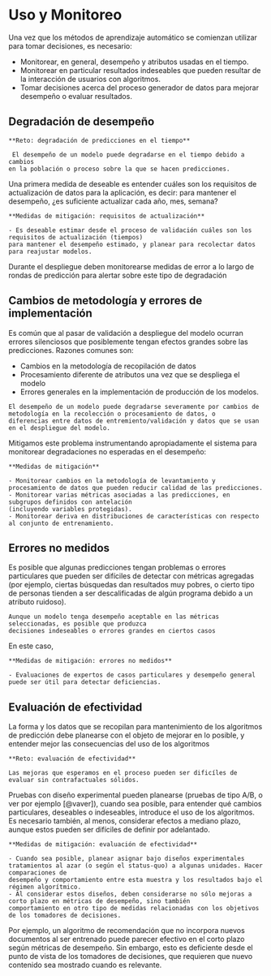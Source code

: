 # Uso y Monitoreo

Una vez que los métodos de aprendizaje automático se comienzan utilizar para tomar decisiones, es necesario:

- Monitorear, en general, desempeño y atributos usadas en el tiempo.
- Monitorear en particular resultados indeseables que pueden resultar de la interacción de usuarios con algoritmos.
- Tomar decisiones acerca del proceso generador de datos para mejorar desempeño o evaluar resultados.

## Degradación de desempeño


```block2
**Reto: degradación de predicciones en el tiempo**

 El desempeño de un modelo puede degradarse en el tiempo debido a cambios 
en la población o proceso sobre la que se hacen predicciones.
```

Una primera medida de deseable es entender cuáles son los requisitos de actualización de datos para
la aplicación, es decir: para mantener el desempeño, ¿es suficiente actualizar cada año, mes, semana?

```block2
**Medidas de mitigación: requisitos de actualización**

- Es deseable estimar desde el proceso de validación cuáles son los requisitos de actualización (tiempos)
para mantener el desempeño estimado, y planear para recolectar datos para reajustar modelos.
```

Durante el despliegue deben monitorearse medidas de error a lo largo de rondas de predicción para alertar
sobre este tipo de degradación

## Cambios de metodología y errores de implementación

Es común que al pasar de validación a despliegue del modelo ocurran errores silenciosos que posiblemente
tengan efectos grandes sobre las predicciones. Razones comunes son:

- Cambios en la metodología de recopilación de datos
- Procesamiento diferente de atributos una vez que se despliega el modelo
- Errores generales en la implementación de producción de los modelos.

```block2
El desempeño de un modelo puede degradarse severamente por cambios de metodología en la recolección o procesamiento de datos, o
diferencias entre datos de entremiento/validación y datos que se usan en el despliegue del modelo.
```

Mitigamos este problema instrumentando apropiadamente el sistema para monitorear degradaciones no esperadas
en el desempeño:

```block2
**Medidas de mitigación**

- Monitorear cambios en la metodología de levantamiento y procesamiento de datos que pueden reducir calidad de las predicciones.
- Monitorear varias métricas asociadas a las predicciones, en subgrupos definidos con antelación 
(incluyendo variables protegidas).
- Monitorear deriva en distribuciones de características con respecto al conjunto de entrenamiento.
```

## Errores no medidos

Es posible que algunas predicciones tengan problemas o errores particulares que pueden ser difíciles de detectar 
con métricas agregadas (por ejemplo, ciertas búsquedas dan resultados muy pobres, o cierto tipo de personas tienden
a ser descalificadas de algún programa debido a un atributo ruidoso). 

```block2
Aunque un modelo tenga desempeño aceptable en las métricas seleccionadas, es posible que produzca
decisiones indeseables o errores grandes en ciertos casos
```

En este caso, 

```block2
**Medidas de mitigación: errores no medidos**

- Evaluaciones de expertos de casos particulares y desempeño general puede ser útil para detectar deficiencias.

```



## Evaluación de efectividad

La forma y los datos que se recopilan para mantenimiento de los algoritmos de predicción debe planearse con el objeto de mejorar en lo posible, y entender mejor las consecuencias del uso de los algoritmos

```block2
**Reto: evaluación de efectividad**

Las mejoras que esperamos en el proceso pueden ser dificíles de evaluar sin contrafactuales sólidos.

```

Pruebas con diseño experimental pueden planearse (pruebas de tipo A/B, o ver por ejemplo [@vaver]), cuando sea posible, para entender qué cambios particulares, deseables o indeseables, introduce el uso de los algoritmos. Es necesario también, al menos,
considerar efectos a mediano plazo, aunque estos pueden ser difíciles de definir por adelantado.

```block2
**Medidas de mitigación: evaluación de efectividad**

- Cuando sea posible, planear asignar bajo diseños experimentales tratamientos al azar (o según el status-quo) a algunas unidades. Hacer comparaciones de
desempeño y comportamiento entre esta muestra y los resultados bajo el régimen algorítmico. 
- Al considerar estos diseños, deben considerarse no sólo mejoras a corto plazo en métricas de desempeño, sino también
comportamiento en otro tipo de medidas relacionadas con los objetivos de los tomadores de decisiones.

```

Por ejemplo, un algoritmo de recomendación que no incorpora nuevos documentos al ser entrenado puede parecer efectivo
en el corto plazo según métricas de desempeño. Sin embargo, esto es deficiente desde el punto de vista de los
tomadores de decisiones, que requieren que nuevo contenido sea mostrado cuando es relevante.
